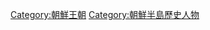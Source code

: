 {{Catnav|頁面分類|历史|各國歷史|朝鮮半島歷史|朝鮮半島歷史人物}}
{{Catnav|頁面分類|人物|各國人物|朝鮮人|朝鮮半島歷史人物}}
{{Catnav|頁面分類|...|朝代|朝鲜半岛朝代|李氏朝鲜}}
{{Commonscat|People of the Joseon Dynasty}}

[[Category:朝鮮王朝|Category:朝鮮王朝]]
[[Category:朝鮮半島歷史人物|Category:朝鮮半島歷史人物]]